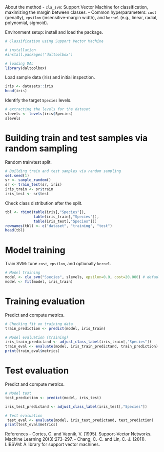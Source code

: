 About the method
- `cla_svm`: Support Vector Machine for classification, maximizing the margin between classes.
- Common hyperparameters: `cost` (penalty), `epsilon` (insensitive-margin width), and `kernel` (e.g., linear, radial, polynomial, sigmoid).

Environment setup: install and load the package.
```r
# Classification using Support Vector Machine

# installation 
#install.packages("daltoolbox")

# loading DAL
library(daltoolbox) 
```

Load sample data (iris) and initial inspection.
```r
iris <- datasets::iris
head(iris)
```

Identify the target `Species` levels.
```r
# extracting the levels for the dataset
slevels <- levels(iris$Species)
slevels
```

# Building train and test samples via random sampling
Random train/test split.
```r
# Building train and test samples via random sampling
set.seed(1)
sr <- sample_random()
sr <- train_test(sr, iris)
iris_train <- sr$train
iris_test <- sr$test
```

Check class distribution after the split.
```r

tbl <- rbind(table(iris[,"Species"]), 
             table(iris_train[,"Species"]), 
             table(iris_test[,"Species"]))
rownames(tbl) <- c("dataset", "training", "test")
head(tbl)
```

# Model training
Train SVM: tune `cost`, `epsilon`, and optionally `kernel`.
```r
# Model training
model <- cla_svm("Species", slevels, epsilon=0.0, cost=20.000) # default kernel; adjust as needed
model <- fit(model, iris_train)

```

# Training evaluation
Predict and compute metrics.
```r
# Checking fit on training data
train_prediction <- predict(model, iris_train)

# Model evaluation (training)
iris_train_predictand <- adjust_class_label(iris_train[,"Species"])
train_eval <- evaluate(model, iris_train_predictand, train_prediction)
print(train_eval$metrics)
```

# Test evaluation
Predict and compute metrics.
```r
# Model test
test_prediction <- predict(model, iris_test)

iris_test_predictand <- adjust_class_label(iris_test[,"Species"])

# Test evaluation
 test_eval <- evaluate(model, iris_test_predictand, test_prediction)
print(test_eval$metrics)
```

References
- Cortes, C. and Vapnik, V. (1995). Support-Vector Networks. Machine Learning 20(3):273–297.
- Chang, C.-C. and Lin, C.-J. (2011). LIBSVM: A library for support vector machines.
